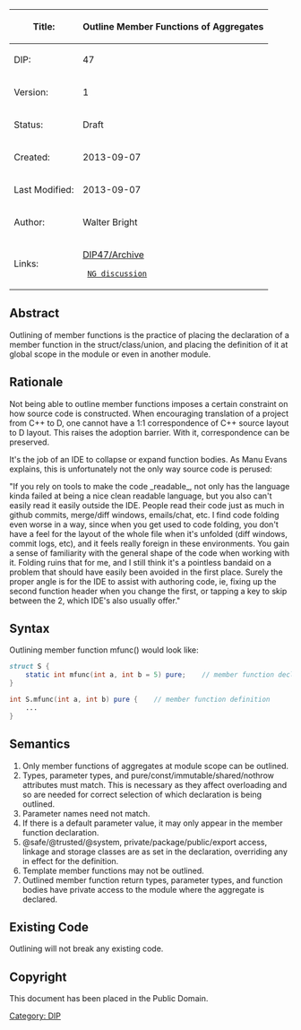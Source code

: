 {| class="wikitable"
!Title:
!'''Outline Member Functions of Aggregates'''
|-
|DIP:
|47
|-
|Version:
|1
|-
|Status:
|Draft
|-
|Created:
|2013-09-07
|-
|Last Modified:
|2013-09-07
|-
|Author:
|Walter Bright
|-
|Links:
|[[DIP47/Archive]]
  [http://www.digitalmars.com/d/archives/digitalmars/D/new_DIP47_Outlining_member_functions_of_aggregates_208476.html NG discussion]

|}

== Abstract ==

Outlining of member functions is the practice of placing the declaration of a member function in the struct/class/union, and placing the definition of it at global scope in the module or even in another module.

== Rationale ==

Not being able to outline member functions imposes a certain constraint on
how source code is constructed. When encouraging translation of a project
from C++ to D, one cannot have a 1:1 correspondence of C++ source layout to
D layout. This raises the adoption barrier. With it, correspondence can
be preserved.

It's the job of an IDE to collapse or expand function bodies. As Manu Evans
explains, this is unfortunately not the only way source code is perused:

"If you rely on tools to make the code _readable_, not only has the language kinda failed at being a
nice clean readable language, but you also can't easily read it easily outside the IDE. People read
their code just as much in github commits, merge/diff windows, emails/chat, etc.
I find code folding even worse in a way, since when you get used to code folding, you don't have a
feel for the layout of the whole file when it's unfolded (diff windows, commit logs, etc), and it
feels really foreign in these environments. You gain a sense of familiarity with the general shape
of the code when working with it. Folding ruins that for me, and I still think it's a pointless
bandaid on a problem that should have easily been avoided in the first place.
Surely the proper angle is for the IDE to assist with authoring code, ie, fixing up the second
function header when you change the first, or tapping a key to skip between the 2, which IDE's also
usually offer."

== Syntax ==

Outlining member function mfunc() would look like:

<syntaxhighlight lang="d">
struct S {
    static int mfunc(int a, int b = 5) pure;	// member function declaration
}

int S.mfunc(int a, int b) pure {	// member function definition
    ...
}
</syntaxhighlight>

== Semantics ==

# Only member functions of aggregates at module scope can be outlined.
# Types, parameter types, and pure/const/immutable/shared/nothrow attributes must match. This is necessary as they affect overloading and so are needed for correct selection of which declaration is being outlined.
# Parameter names need not match.
# If there is a default parameter value, it may only appear in the member function declaration.
# @safe/@trusted/@system, private/package/public/export access, linkage and storage classes are as set in the declaration, overriding any in effect for the definition.
# Template member functions may not be outlined.
# Outlined member function return types, parameter types, and function bodies have private access to the module where the aggregate is declared.

== Existing Code ==

Outlining will not break any existing code.

== Copyright ==
This document has been placed in the Public Domain.

[[Category: DIP]]
